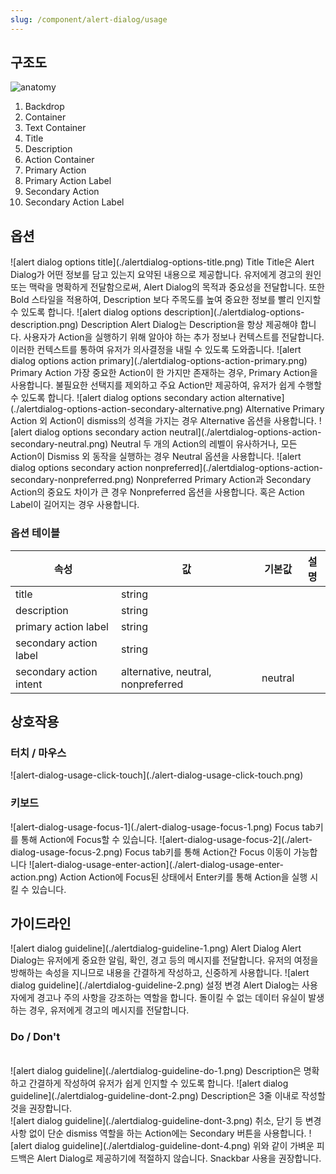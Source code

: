 ```yaml
---
slug: /component/alert-dialog/usage
---
```


## 구조도

<Anatomy>![anatomy](./anatomy.png)</Anatomy>

1. Backdrop
2. Container
3. Text Container
4. Title
5. Description
6. Action Container
7. Primary Action
8. Primary Action Label
9. Secondary Action
10. Secondary Action Label

## 옵션

<HalfCard>
  <HalfCardImageCell>
    ![alert dialog options title](./alertdialog-options-title.png)
  </HalfCardImageCell>
  <HalfCardDescriptionCell>
    <HalfCardDescriptionTitle>Title</HalfCardDescriptionTitle>
    <HalfCardDescription>
      Title은 Alert Dialog가 어떤 정보를 담고 있는지 요약된 내용으로 제공합니다.
      유저에게 경고의 원인 또는 맥락을 명확하게 전달함으로써, Alert Dialog의
      목적과 중요성을 전달합니다. 또한 Bold 스타일을 적용하여, Description 보다
      주목도를 높여 중요한 정보를 빨리 인지할 수 있도록 합니다.
    </HalfCardDescription>
  </HalfCardDescriptionCell>
</HalfCard>

<HalfCard>
  <HalfCardImageCell>
    ![alert dialog options description](./alertdialog-options-description.png)
  </HalfCardImageCell>
  <HalfCardDescriptionCell>
    <HalfCardDescriptionTitle>Description</HalfCardDescriptionTitle>
    <HalfCardDescription>
      Alert Dialog는 Description을 항상 제공해야 합니다. 사용자가 Action을
      실행하기 위해 알아야 하는 추가 정보나 컨텍스트를 전달합니다. 이러한
      컨텍스트를 통하여 유저가 의사결정을 내릴 수 있도록 도와줍니다.
    </HalfCardDescription>
  </HalfCardDescriptionCell>
</HalfCard>

<HalfCard>
  <HalfCardImageCell>
    ![alert dialog options action
    primary](./alertdialog-options-action-primary.png)
  </HalfCardImageCell>
  <HalfCardDescriptionCell>
    <HalfCardDescriptionTitle>Primary Action</HalfCardDescriptionTitle>
    <HalfCardDescription>
      가장 중요한 Action이 한 가지만 존재하는 경우, Primary Action을 사용합니다.
      불필요한 선택지를 제외하고 주요 Action만 제공하여, 유저가 쉽게 수행할 수
      있도록 합니다.
    </HalfCardDescription>
  </HalfCardDescriptionCell>
</HalfCard>

<HalfCard>
  <HalfCardImageCell>
    ![alert dialog options secondary action
    alternative](./alertdialog-options-action-secondary-alternative.png)
  </HalfCardImageCell>
  <HalfCardDescriptionCell>
    <HalfCardDescriptionTitle>Alternative</HalfCardDescriptionTitle>
    <HalfCardDescription>
      Primary Action 외 Action이 dismiss의 성격을 가지는 경우 Alternative 옵션을
      사용합니다.
    </HalfCardDescription>
  </HalfCardDescriptionCell>
</HalfCard>

<HalfCard>
  <HalfCardImageCell>
    ![alert dialog options secondary action
    neutral](./alertdialog-options-action-secondary-neutral.png)
  </HalfCardImageCell>
  <HalfCardDescriptionCell>
    <HalfCardDescriptionTitle>Neutral</HalfCardDescriptionTitle>
    <HalfCardDescription>
      두 개의 Action의 레벨이 유사하거나, 모든 Action이 Dismiss 외 동작을
      실행하는 경우 Neutral 옵션을 사용합니다.
    </HalfCardDescription>
  </HalfCardDescriptionCell>
</HalfCard>

<HalfCard>
  <HalfCardImageCell>
    ![alert dialog options secondary action
    nonpreferred](./alertdialog-options-action-secondary-nonpreferred.png)
  </HalfCardImageCell>
  <HalfCardDescriptionCell>
    <HalfCardDescriptionTitle>Nonpreferred</HalfCardDescriptionTitle>
    <HalfCardDescription>
      Primary Action과 Secondary Action의 중요도 차이가 큰 경우 Nonpreferred
      옵션을 사용합니다. 혹은 Action Label이 길어지는 경우 사용합니다.
    </HalfCardDescription>
  </HalfCardDescriptionCell>
</HalfCard>

### 옵션 테이블

| 속성                    | 값                                 | 기본값  | 설명 |
| ----------------------- | ---------------------------------- | ------- | ---- |
| title                   | string                             |         |      |
| description             | string                             |         |      |
| primary action label    | string                             |         |      |
| secondary action label  | string                             |         |      |
| secondary action intent | alternative, neutral, nonpreferred | neutral |      |

## 상호작용

### 터치 / 마우스

<FullCard>
  <FullCardImageCell>
    ![alert-dialog-usage-click-touch](./alert-dialog-usage-click-touch.png)
  </FullCardImageCell>
</FullCard>

### 키보드

<HalfCard>
  <HalfCardImageCell>
    ![alert-dialog-usage-focus-1](./alert-dialog-usage-focus-1.png)
  </HalfCardImageCell>
  <HalfCardDescriptionCell>
    <HalfCardDescriptionTitle>Focus</HalfCardDescriptionTitle>
    <HalfCardDescription>
      <Keyboard>tab</Keyboard>키를 통해 Action에 Focus할 수 있습니다.
    </HalfCardDescription>
  </HalfCardDescriptionCell>
</HalfCard>

<HalfCard>
  <HalfCardImageCell>
    ![alert-dialog-usage-focus-2](./alert-dialog-usage-focus-2.png)
  </HalfCardImageCell>
  <HalfCardDescriptionCell>
    <HalfCardDescriptionTitle>Focus</HalfCardDescriptionTitle>
    <HalfCardDescription>
      <Keyboard>tab</Keyboard>키를 통해 Action간 Focus 이동이 가능합니다
    </HalfCardDescription>
  </HalfCardDescriptionCell>
</HalfCard>

<HalfCard>
  <HalfCardImageCell>
    ![alert-dialog-usage-enter-action](./alert-dialog-usage-enter-action.png)
  </HalfCardImageCell>
  <HalfCardDescriptionCell>
    <HalfCardDescriptionTitle>Action</HalfCardDescriptionTitle>
    <HalfCardDescription>
      Action에 Focus된 상태에서 <Keyboard>Enter</Keyboard>키를 통해 Action을
      실행 시킬 수 있습니다.
    </HalfCardDescription>
  </HalfCardDescriptionCell>
</HalfCard>

## 가이드라인

<HalfCard>
  <HalfCardImageCell>
    ![alert dialog guideline](./alertdialog-guideline-1.png)
  </HalfCardImageCell>
  <HalfCardDescriptionCell>
    <HalfCardDescriptionTitle>Alert Dialog</HalfCardDescriptionTitle>
    <HalfCardDescription>
      Alert Dialog는 유저에게 중요한 알림, 확인, 경고 등의 메시지를 전달합니다.
      유저의 여정을 방해하는 속성을 지니므로 내용을 간결하게 작성하고, 신중하게
      사용합니다.
    </HalfCardDescription>
  </HalfCardDescriptionCell>
</HalfCard>

<HalfCard>
  <HalfCardImageCell>
    ![alert dialog guideline](./alertdialog-guideline-2.png)
  </HalfCardImageCell>
  <HalfCardDescriptionCell>
    <HalfCardDescriptionTitle>설정 변경</HalfCardDescriptionTitle>
    <HalfCardDescription>
      Alert Dialog는 사용자에게 경고나 주의 사항을 강조하는 역할을 합니다.
      돌이킬 수 없는 데이터 유실이 발생하는 경우, 유저에게 경고의 메시지를
      전달합니다.
    </HalfCardDescription>
  </HalfCardDescriptionCell>
</HalfCard>

<br />

### Do / Don't

<br />

<DoDontLayout>
  <DoBox>
    <DoImage>
      ![alert dialog guideline](./alertdialog-guideline-do-1.png)
    </DoImage>
    <DoText>
      Description은 명확하고 간결하게 작성하여 유저가 쉽게 인지할 수 있도록
      합니다.
    </DoText>
  </DoBox>
  <DontBox>
    <DontImage>
      ![alert dialog guideline](./alertdialog-guideline-dont-2.png)
    </DontImage>
    <DontText>Description은 3줄 이내로 작성할 것을 권장합니다.</DontText>
  </DontBox>
</DoDontLayout>

<br />

<DoDontLayout>
  <DontBox>
    <DontImage>
      ![alert dialog guideline](./alertdialog-guideline-dont-3.png)
    </DontImage>
    <DontText>
      취소, 닫기 등 변경사항 없이 단순 dismiss 역할을 하는 Action에는 Secondary
      버튼을 사용합니다.
    </DontText>
  </DontBox>
  <DontBox>
    <DontImage>
      ![alert dialog guideline](./alertdialog-guideline-dont-4.png)
    </DontImage>
    <DontText>
      위와 같이 가벼운 피드백은 Alert Dialog로 제공하기에 적절하지 않습니다.
      Snackbar 사용을 권장합니다.
    </DontText>
  </DontBox>
</DoDontLayout>

<br />
